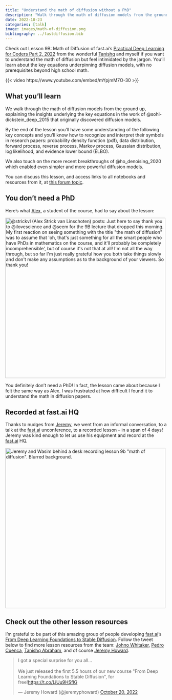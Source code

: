 ```yaml
---
title: "Understand the math of diffusion without a PhD"
description: "Walk through the math of diffusion models from the ground up with no prerequisites beyond high school math."
date: 2022-10-23
categories: [talk]
image: images/math-of-diffusion.png
bibliography: ../fastdiffusion.bib
---
```


Check out Lesson 9B: Math of Diffusion of fast.ai's [Practical Deep Learning for Coders Part 2, 2022](https://www.fast.ai/posts/part2-2022.html) from the wonderful [Tanishq](https://twitter.com/iScienceLuvr) and myself if you want to understand the math of diffusion but feel intimidated by the jargon. You'll learn about the key equations underpinning diffusion models, with no prerequisites beyond high school math.

{{< video https://www.youtube.com/embed/mYpjmM7O-30 >}}

## What you'll learn

We walk through the math of diffusion models from the ground up, explaining the insights underlying the key equations in the work of @sohl-dickstein_deep_2015 that originally discovered diffusion models.

By the end of the lesson you'll have some understanding of the following key concepts and you'll know how to recognize and interpret their symbols in research papers: probability density function (pdf), data distribution, forward process, reverse process, Markov process, Gaussian distribution, log likelihood, and evidence lower bound (ELBO).

We also touch on the more recent breakthroughs of @ho_denoising_2020 which enabled even simpler and more powerful diffusion models.

You can discuss this lesson, and access links to all notebooks and resources from it, at [this forum topic](https://forums.fast.ai/t/lesson-9b-math-of-diffusion/101077).

## You don't need a PhD

Here's what [Alex](https://twitter.com/strickvl), a student of the course, had to say about the lesson:

![](images/strickvl-on-math-of-diffusion.png){alt="@strickvl (Alex Strick van Linschoten) posts: Just here to say thank you to @ilovescience and @seem for the 9B lecture that dropped this morning. My first reaction on seeing something with the title \"the math of diffusion\" was to assume that 'oh, that's just something for all the smart people who have PhDs in mathematics on the course, and it'll probably be completely incomprehensible', but of course it's not that at all! I'm not all the way through, but so far I'm just really grateful how you both take things slowly and don't make any assumptions as to the background of your viewers. So thank you!" width="500px" fig-align="center" .rounded .border .shadow-sm}

You definitely don't need a PhD! In fact, the lesson came about because I felt the same way as Alex. I was frustrated at how difficult I found it to understand the math in diffusion papers.

## Recorded at fast.ai HQ

Thanks to nudges from [Jeremy](https://twitter.com/jeremyphoward), we went from an informal conversation, to a talk at the [fast.ai](https://fast.ai) unconference, to a recorded lesson – in a span of 4 days! Jeremy was kind enough to let us use his equipment and record at the [fast.ai](https://fast.ai) HQ.

![](images/recording-math-of-diffusion.png){alt="Jeremy and Wasim behind a desk recording lesson 9b \"math of diffusion\". Blurred background." width="500px" fig-align="center" .rounded}

## Check out the other lesson resources

I'm grateful to be part of this amazing group of people developing [fast.ai](https://fast.ai)'s [From Deep Learning Foundations to Stable Diffusion](https://www.fast.ai/posts/part2-2022.html). Follow the tweet below to find more lesson resources from the team: [Johno Whitaker](https://twitter.com/johnowhitaker), [Pedro Cuenca](https://twitter.com/pcuenq), [Tanishq Abraham](https://twitter.com/iScienceLuvr), and of course [Jeremy Howard](https://twitter.com/jeremyphoward).

<blockquote class="twitter-tweet"><p lang="en" dir="ltr">I got a special surprise for you all...<br><br>We just released the first 5.5 hours of our new course &quot;From Deep Learning Foundations to Stable Diffusion&quot;, for free!<a href="https://t.co/LiUu9HSflG">https://t.co/LiUu9HSflG</a></p>&mdash; Jeremy Howard (@jeremyphoward) <a href="https://twitter.com/jeremyphoward/status/1582921318348992513?ref_src=twsrc%5Etfw">October 20, 2022</a></blockquote> <script async src="https://platform.twitter.com/widgets.js" charset="utf-8"></script>

